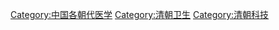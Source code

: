 [[Category:中国各朝代医学|Category:中国各朝代医学]]
[[Category:清朝卫生|Category:清朝卫生]]
[[Category:清朝科技|Category:清朝科技]]